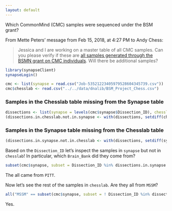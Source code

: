 ```yaml
---
layout: default
---
```


Which CommonMind (CMC) samples were sequenced under the BSM grant?

From Mette Peters' message from Feb 15, 2018, at 4:27 PM to Andy Chess:

>Jessica and I are working on a master table of all CMC samples. Can you please verify if these are [all samples generated through the BSMN grant on CMC individuals][link1]. Will there be additional samples?

```r
library(synapseClient)
synapseLogin()
```

```r
cmc <- list(synapse = read.csv("Job-53521223405979528604345739.csv"))
cmc$chesslab <- read.csv("../../data/dnalib/BSM_Project_Chess.csv")
```

### Samples in the Chesslab table missing from the Synapse table

```r
dissections <- list(synapse = levels(cmc$synapse$Dissection_ID), chesslab = levels(cmc$chesslab$Institution.Dissection.ID))
(dissections.in.chesslab.not.in.synapse <- with(dissections, setdiff(chesslab, synapse)))
```

### Samples in the Synapse table missing from the Chesslab table

```r
(dissections.in.synapse.not.in.chesslab <- with(dissections, setdiff(synapse, chesslab)))
```

Based on the `Dissection_ID` let's inspect the samples in `synapse` but not in `chesslab`!  In particular, which `Brain_Bank` did they come from?

```r
subset(cmc$synapse, subset = Dissection_ID %in% dissections.in.synapse.not.in.chesslab, select =  Brain_Bank, drop = TRUE)
```

The all came from `PITT`.

Now let's see the rest of the samples in `chesslab`.  Are they all from `MSSM`?

```r
all("MSSM" == subset(cmc$synapse, subset = ! Dissection_ID %in% dissections.in.synapse.not.in.chesslab, select =  Brain_Bank, drop = TRUE))
```

Yes.

[link1]: https://urldefense.proofpoint.com/v2/url?u=https-3A__www.synapse.org_-23-21Synapse-3Asyn11801978_tables_query_eyJzcWwiOiJTRUxFQ1QgKiBGUk9NIHN5bjExODAxOTc4IE9SREVSIEJZIFwiVGlzc3VlXCIgQVNDLCBcIkFTU0FZXCIgQVNDLCBcIkRpc3NlY3Rpb25fSURcIiBBU0MiLCAic2VsZWN0ZWRGYWNldHMiOlt7ImNvbmNyZXRlVHlwZSI6Im9yZy5zYWdlYmlvbmV0d29ya3MucmVwby5tb2RlbC50YWJsZS5GYWNldENvbHVtblZhbHVlc1JlcXVlc3QiLCAiY29sdW1uTmFtZSI6IkZ1bmRpbmciLCAiZmFjZXRWYWx1ZXMiOlsiVTAxTUgxMDY4OTEiXX1dLCAiaW5jbHVkZUVudGl0eUV0YWciOnRydWUsICJpc0NvbnNpc3RlbnQiOnRydWUsICJvZmZzZXQiOjAsICJsaW1pdCI6MjV9&d=DwMFaQ&c=shNJtf5dKgNcPZ6Yh64b-A&r=zYUNWLTGp4iMUkBLv5yRxoKLmEITRT5pxh58JUSn5VM&m=BCAIE0gpekjgq-YM68EFSGNwnAM_GdlTLGh4XLq0USI&s=RM7G5AwlrlKDSNj_XJ6CZCb9pNrPPhdWadzZ2-ZQjM4&e=
